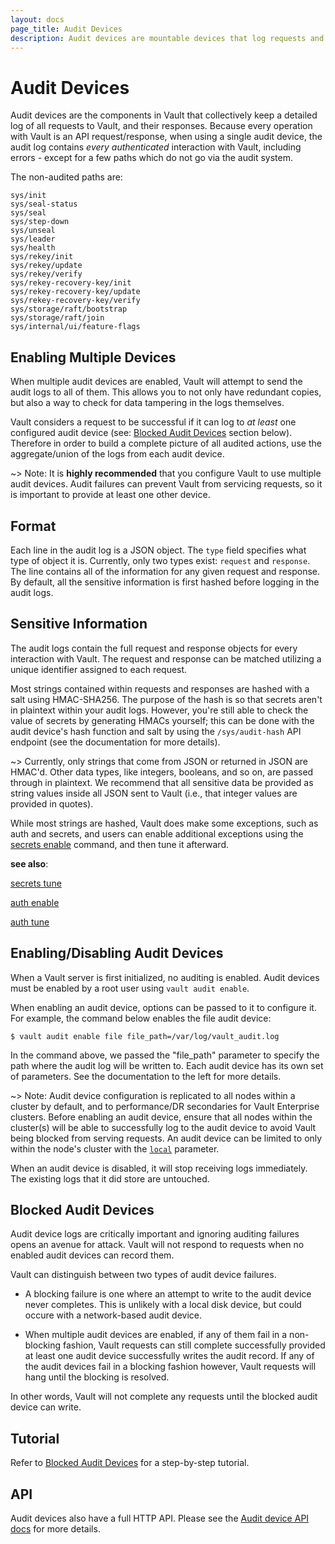 ```yaml
---
layout: docs
page_title: Audit Devices
description: Audit devices are mountable devices that log requests and responses in Vault.
---
```


# Audit Devices

Audit devices are the components in Vault that collectively keep a detailed log of all
requests to Vault, and their responses. Because every operation with Vault is an API
request/response, when using a single audit device, the audit log contains _every authenticated_ interaction with
Vault, including errors - except for a few paths which do not go via the audit system.

The non-audited paths are:

    sys/init
    sys/seal-status
    sys/seal
    sys/step-down
    sys/unseal
    sys/leader
    sys/health
    sys/rekey/init
    sys/rekey/update
    sys/rekey/verify
    sys/rekey-recovery-key/init
    sys/rekey-recovery-key/update
    sys/rekey-recovery-key/verify
    sys/storage/raft/bootstrap
    sys/storage/raft/join
    sys/internal/ui/feature-flags

## Enabling Multiple Devices

When multiple audit devices are enabled, Vault will attempt to send the audit
logs to all of them. This allows you to not only have redundant copies, but also
a way to check for data tampering in the logs themselves.

Vault considers a request to be successful if it can log to *at least* one
configured audit device (see: [Blocked Audit
Devices](/docs/audit#blocked-audit-devices) section below).  Therefore in order
to build a complete picture of all audited actions, use the aggregate/union of
the logs from each audit device.

~> Note: It is **highly recommended** that you configure Vault to use multiple audit
devices. Audit failures can prevent Vault from servicing requests, so it is
important to provide at least one other device.


## Format

Each line in the audit log is a JSON object. The `type` field specifies what
type of object it is. Currently, only two types exist: `request` and `response`.
The line contains all of the information for any given request and response. By
default, all the sensitive information is first hashed before logging in the
audit logs.

## Sensitive Information

The audit logs contain the full request and response objects for every
interaction with Vault. The request and response can be matched utilizing a
unique identifier assigned to each request.

Most strings contained within requests and responses are hashed with a salt using HMAC-SHA256. The purpose of the hash is so that secrets aren't in plaintext within your audit logs. However, you're still able to check the value of secrets by generating HMACs yourself; this can be done with the audit device's hash function and salt by using the `/sys/audit-hash` API endpoint (see the documentation for more details).

~> Currently, only strings that come from JSON or returned in JSON are
HMAC'd. Other data types, like integers, booleans, and so on, are passed
through in plaintext. We recommend that all sensitive data be provided as string values
inside all JSON sent to Vault (i.e., that integer values are provided in quotes).

While most strings are hashed, Vault does make some exceptions, such as auth and secrets, and users can enable additional exceptions using the [secrets enable](/docs/commands/secrets/enable) command, and then tune it afterward.

**see also**:

[secrets tune](/docs/commands/secrets/tune)

[auth enable](/docs/commands/auth/enable)

[auth tune](/docs/commands/auth/tune)

## Enabling/Disabling Audit Devices

When a Vault server is first initialized, no auditing is enabled. Audit
devices must be enabled by a root user using `vault audit enable`.

When enabling an audit device, options can be passed to it to configure it.
For example, the command below enables the file audit device:

```shell-session
$ vault audit enable file file_path=/var/log/vault_audit.log
```

In the command above, we passed the "file_path" parameter to specify the path
where the audit log will be written to. Each audit device has its own
set of parameters. See the documentation to the left for more details.

~> Note: Audit device configuration is replicated to all nodes within a
cluster by default, and to performance/DR secondaries for Vault Enterprise clusters.
Before enabling an audit device, ensure that all nodes within the cluster(s)
will be able to successfully log to the audit device to avoid Vault being
blocked from serving requests.
An audit device can be limited to only within the node's cluster with the [`local`](/api-docs/system/audit#local) parameter.

When an audit device is disabled, it will stop receiving logs immediately.
The existing logs that it did store are untouched.

## Blocked Audit Devices

Audit device logs are critically important and ignoring auditing failures opens an avenue for attack. Vault will not respond to requests when no enabled audit devices can record them.

Vault can distinguish between two types of audit device failures.

- A blocking failure is one where an attempt to write to the audit device never completes. This is unlikely with a local disk device, but could occure with a network-based audit device.

- When multiple audit devices are enabled, if any of them fail in a non-blocking fashion, Vault requests can still complete successfully provided at least one audit device successfully writes the audit record. If any of the audit devices fail in a blocking fashion however, Vault requests will hang until the blocking is resolved.

In other words, Vault will not complete any requests until the blocked audit device can write.

## Tutorial

Refer to [Blocked Audit Devices](https://learn.hashicorp.com/tutorials/vault/blocked-audit-devices) for a step-by-step tutorial.

## API

Audit devices also have a full HTTP API. Please see the [Audit device API
docs](/api-docs/system/audit) for more details.
